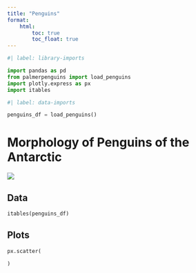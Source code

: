 ```yaml
---
title: "Penguins"
format:
    html:
        toc: true
        toc_float: true
---
```


```python
#| label: library-imports

import pandas as pd
from palmerpenguins import load_penguins
import plotly.express as px
import itables
```

```python
#| label: data-imports

penguins_df = load_penguins()
```

# Morphology of Penguins of the Antarctic

![](lter_penguins.png)

## Data

```python
itables(penguins_df)
```

## Plots

```python
px.scatter(

)
```
